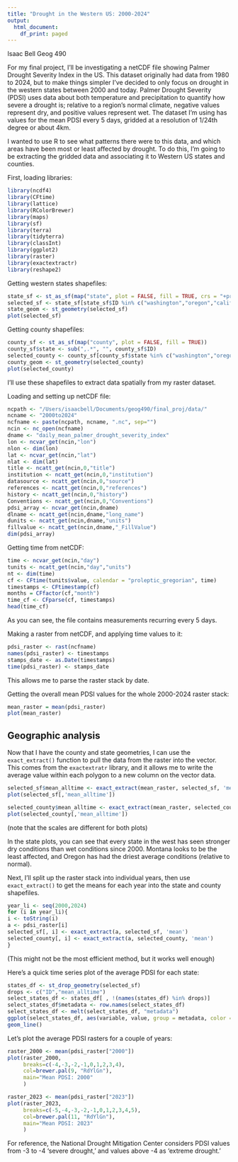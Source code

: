 ```yaml
---
title: "Drought in the Western US: 2000-2024"
output:
  html_document:
    df_print: paged
---
```

Isaac Bell
Geog 490


For my final project, I'll be investigating a netCDF file showing Palmer Drought Severity Index in the US. This dataset originally had data from 1980 to 2024, but to make things simpler I've decided to only focus on drought in the western states between 2000 and today. Palmer Drought Severity (PDSI) uses data about both temperature and precipitation to quantify how severe a drought is; relative to a region's normal climate, negative values represent dry, and positive values represent wet. The dataset I'm using has values for the mean PDSI every 5 days, gridded at a resolution of 1/24th degree or about 4km.

I wanted to use R to see what patterns there were to this data, and which areas have been most or least affected by drought. To do this, I'm going to be extracting the gridded data and associating it to Western US states and counties.


First, loading libraries:

```r
library(ncdf4)
library(CFtime)
library(lattice)
library(RColorBrewer)
library(maps)
library(sf)
library(terra)
library(tidyterra)
library(classInt)
library(ggplot2)
library(raster)
library(exactextractr)
library(reshape2)
```


Getting western states shapefiles:

```r
state_sf <- st_as_sf(map("state", plot = FALSE, fill = TRUE, crs = "+proj=longlat +ellps=WGS84"))
selected_sf <- state_sf[state_sf$ID %in% c("washington","oregon","california","arizona","new mexico","nevada","idaho","utah","colorado","wyoming","montana"),]
state_geom <- st_geometry(selected_sf)
plot(selected_sf)
```


Getting county shapefiles:

```r
county_sf <- st_as_sf(map("county", plot = FALSE, fill = TRUE))
county_sf$state <- sub(",.*", "", county_sf$ID)
selected_county <- county_sf[county_sf$state %in% c("washington","oregon","california","arizona","new mexico","nevada","idaho","utah","colorado","wyoming","montana"),]
county_geom <- st_geometry(selected_county)
plot(selected_county)
```
I'll use these shapefiles to extract data spatially from my raster dataset.

Loading and setting up netCDF file:

```r
ncpath <- "/Users/isaacbell/Documents/geog490/final_proj/data/"
ncname <- "2000to2024"
ncfname <- paste(ncpath, ncname, ".nc", sep="")
ncin <- nc_open(ncfname)
dname <- "daily_mean_palmer_drought_severity_index"
lon <- ncvar_get(ncin,"lon")
nlon <- dim(lon)
lat <- ncvar_get(ncin,"lat")
nlat <- dim(lat)
title <- ncatt_get(ncin,0,"title")
institution <- ncatt_get(ncin,0,"institution")
datasource <- ncatt_get(ncin,0,"source")
references <- ncatt_get(ncin,0,"references")
history <- ncatt_get(ncin,0,"history")
Conventions <- ncatt_get(ncin,0,"Conventions")
pdsi_array <- ncvar_get(ncin,dname)
dlname <- ncatt_get(ncin,dname,"long_name")
dunits <- ncatt_get(ncin,dname,"units")
fillvalue <- ncatt_get(ncin,dname,"_FillValue")
dim(pdsi_array)
```


Getting time from netCDF:

```r
time <- ncvar_get(ncin,"day")
tunits <- ncatt_get(ncin,"day","units")
nt <- dim(time)
cf <- CFtime(tunits$value, calendar = "proleptic_gregorian", time) 
timestamps <- CFtimestamp(cf)
months = CFfactor(cf,"month")
time_cf <- CFparse(cf, timestamps)
head(time_cf)
```
As you can see, the file contains measurements recurring every 5 days.


Making a raster from netCDF, and applying time values to it:

```r
pdsi_raster <- rast(ncfname)
names(pdsi_raster) <- timestamps
stamps_date <- as.Date(timestamps)
time(pdsi_raster) <- stamps_date
```
This allows me to parse the raster stack by date.


Getting the overall mean PDSI values for the whole 2000-2024 raster stack:

```r
mean_raster = mean(pdsi_raster)
plot(mean_raster)
```

## Geographic analysis

Now that I have the county and state geometries, I can use the `exact_extract()` function to pull the data from the raster into the vector. This comes from the `exactextratr` library, and it allows me to write the average value within each polygon to a new column on the vector data.

```r
selected_sf$mean_alltime <- exact_extract(mean_raster, selected_sf, 'mean')
plot(selected_sf[,'mean_alltime'])
```

```r
selected_county$mean_alltime <- exact_extract(mean_raster, selected_county, 'mean')
plot(selected_county[,'mean_alltime'])
```
(note that the scales are different for both plots)

In the state plots, you can see that every state in the west has seen stronger dry conditions than wet conditions since 2000. Montana looks to be the least affected, and Oregon has had the driest average conditions (relative to normal).


Next, I'll split up the raster stack into individual years, then use `exact_extract()` to get the means for each year into the state and county shapefiles.

```r
year_li <- seq(2000,2024)
for (i in year_li){
i <- toString(i)
a <- pdsi_raster[i]
selected_sf[, i] <- exact_extract(a, selected_sf, 'mean')
selected_county[, i] <- exact_extract(a, selected_county, 'mean')
}
```
(This might not be the most efficient method, but it works well enough)


Here's a quick time series plot of the average PDSI for each state:

```r
states_df <- st_drop_geometry(selected_sf)
drops <- c("ID","mean_alltime")
select_states_df <- states_df[ , !(names(states_df) %in% drops)]
select_states_df$metadata <- row.names(select_states_df)
select_states_df <- melt(select_states_df, "metadata")
ggplot(select_states_df, aes(variable, value, group = metadata, color = metadata)) + 
geom_line()
```


Let's plot the average PDSI rasters for a couple of years:

```r
raster_2000 <- mean(pdsi_raster["2000"])
plot(raster_2000,
     breaks=c(-4,-3,-2,-1,0,1,2,3,4),
     col=brewer.pal(9, "RdYlGn"),
     main="Mean PDSI: 2000"
     )
```
```r
raster_2023 <- mean(pdsi_raster["2023"])
plot(raster_2023,
     breaks=c(-5,-4,-3,-2,-1,0,1,2,3,4,5),
     col=brewer.pal(11, "RdYlGn"),
     main="Mean PDSI: 2023"
     )
```
For reference, the National Drought Mitigation Center considers PDSI values from -3 to -4 'severe drought,' and values above -4 as 'extreme drought.'

